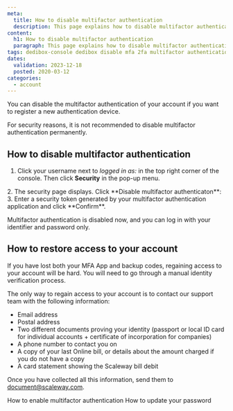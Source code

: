```yaml
---
meta:
  title: How to disable multifactor authentication
  description: This page explains how to disable multifactor authentication.
content:
  h1: How to disable multifactor authentication
  paragraph: This page explains how to disable multifactor authentication.
tags: dedibox-console dedibox disable mfa 2fa multifactor authentication
dates:
  validation: 2023-12-18
  posted: 2020-03-12
categories:
  - account
---
```


You can disable the multifactor authentication of your account if you want to register a new authentication device.

<Message type="important">
For security reasons, it is not recommended to disable multifactor authentication permanently.
</Message>

## How to disable multifactor authentication

1. Click your username next to _logged in as:_ in the top right corner of the console. Then click **Security** in the pop-up menu.
  <Lightbox src="scaleway-dedibox-console-security-menu.webp" alt="" />
2. The security page displays. Click **Disable multifactor authenticaton**:
  <Lightbox src="scaleway_disable_gauth.webp" alt="" />
3. Enter a security token generated by your multifactor authentication application and click **Confirm**.

Multifactor authentication is disabled now, and you can log in with your identifier and password only.

## How to restore access to your account

If you have lost both your MFA App and backup codes, regaining access to your account will be hard.
You will need to go through a manual identity verification process.

The only way to regain access to your account is to contact our support team with the following information:
  * Email address
  * Postal address
  * Two different documents proving your identity (passport or local ID card for individual accounts + certificate of incorporation for companies)
  * A phone number to contact you on
  * A copy of your last Online bill, or details about the amount charged if you do not have a copy
  * A card statement showing the Scaleway bill debit


Once you have collected all this information, send them to [document@scaleway.com](mailto:document@scaleway.com).


<Navigation title="See also">
  <PreviousButton to="/dedibox-console/account/how-to/enable-two-factor-authentication/">How to enable multifactor authentication</PreviousButton>
  <NextButton to="/dedibox-console/account/how-to/update-password/">How to update your password</NextButton>
</Navigation>